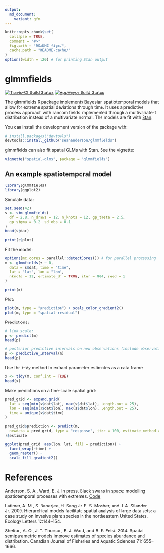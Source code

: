 ```yaml
---
output:
  md_document:
    variant: gfm
---
```


<!-- README.md is generated from README.Rmd. Please edit that file -->

```r
knitr::opts_chunk$set(
  collapse = TRUE,
  comment = "#>",
  fig.path = "README-figs/",
  cache.path = "README-cache/"
)
options(width = 120) # for printing Stan output
```

# glmmfields

[![Travis-CI Build Status](https://travis-ci.org/seananderson/glmmfields.svg?branch=master)](https://travis-ci.org/seananderson/glmmfields)
[![AppVeyor Build Status](https://ci.appveyor.com/api/projects/status/github/seananderson/glmmfields?branch=master&svg=true)](https://ci.appveyor.com/project/seananderson/glmmfields)
<!-- [![codecov](https://codecov.io/github/seananderson/glmmfields/branch/master/graphs/badge.svg)](https://codecov.io/github/seananderson/glmmfields) -->

The glmmfields R package implements Bayesian spatiotemporal models that allow for extreme
spatial deviations through time. It uses a predictive process approach with
random fields implemented through a multivariate-t distribution instead of a
multivariate normal. The models are fit with [Stan](http://mc-stan.org/).

You can install the development version of the package with:

```r
# install.packages("devtools")
devtools::install_github("seananderson/glmmfields")
```

glmmfields can also fit spatial GLMs with Stan. See the vignette:

```r
vignette("spatial-glms", package = "glmmfields")
```

## An example spatiotemporal model

```r
library(glmmfields)
library(ggplot2)
```

Simulate data:

```r
set.seed(42)
s <- sim_glmmfields(
  df = 2.8, n_draws = 12, n_knots = 12, gp_theta = 2.5,
  gp_sigma = 0.2, sd_obs = 0.1
)
head(s$dat)
```

```r
print(s$plot)
```

Fit the model:

```r
options(mc.cores = parallel::detectCores()) # for parallel processing
m <- glmmfields(y ~ 0,
  data = s$dat, time = "time",
  lat = "lat", lon = "lon",
  nknots = 12, estimate_df = TRUE, iter = 800, seed = 1
)
```

```r
print(m)
```

Plot:

```r
plot(m, type = "prediction") + scale_color_gradient2()
plot(m, type = "spatial-residual")
```

Predictions:

```r
# link scale:
p <- predict(m)
head(p)

# posterior predictive intervals on new observations (include observation error):
p <- predictive_interval(m)
head(p)
```

Use the `tidy` method to extract parameter estimates as a data frame:

```r
x <- tidy(m, conf.int = TRUE)
head(x)
```

Make predictions on a fine-scale spatial grid:

```r
pred_grid <- expand.grid(
  lat = seq(min(s$dat$lat), max(s$dat$lat), length.out = 25),
  lon = seq(min(s$dat$lon), max(s$dat$lon), length.out = 25),
  time = unique(s$dat$time)
)

pred_grid$prediction <- predict(m,
  newdata = pred_grid, type = "response", iter = 100, estimate_method = "median"
)$estimate

ggplot(pred_grid, aes(lon, lat, fill = prediction)) +
  facet_wrap(~time) +
  geom_raster() +
  scale_fill_gradient2()
```

# References

Anderson, S. A., Ward, E. J. In press. Black swans in space: modelling spatiotemporal processes with extremes. [Code](https://github.com/seananderson/spatial-extremes)

Latimer, A. M., S. Banerjee, H. Sang Jr, E. S. Mosher, and J. A. Silander Jr. 2009. Hierarchical models facilitate spatial analysis of large data sets: a case study on invasive plant species in the northeastern United States. Ecology Letters 12:144–154.

Shelton, A. O., J. T. Thorson, E. J. Ward, and B. E. Feist. 2014. Spatial semiparametric models improve estimates of species abundance and distribution. Canadian Journal of Fisheries and Aquatic Sciences 71:1655–1666.

